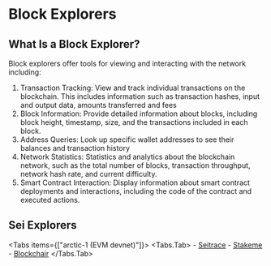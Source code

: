 
# Block Explorers

## What Is a Block Explorer?

Block explorers offer tools for viewing and interacting with the network including:

1. Transaction Tracking: View and track individual transactions on the blockchain. This includes information such as transaction hashes, input and output data, amounts transferred and fees
2. Block Information: Provide detailed information about blocks, including block height, timestamp, size, and the transactions included in each block.
3. Address Queries: Look up specific wallet addresses to see their balances and transaction history
4. Network Statistics: Statistics and analytics about the blockchain network, such as the total number of blocks, transaction throughput, network hash rate, and current difficulty.
5. Smart Contract Interaction: Display information about smart contract deployments and interactions, including the code of the contract and executed actions.

## Sei Explorers

<Tabs items={["arctic-1 (EVM devnet)"]}>
  <Tabs.Tab>
    - [Seitrace](https://seitrace.com/)
    - [Stakeme](https://seistream.app/)
    - [Blockchair](https://3xpl.com/sei-evm)
  </Tabs.Tab>
</Tabs>

